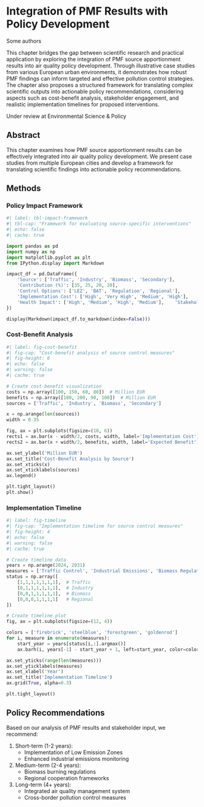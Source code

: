 # Integration of PMF Results with Policy Development {#sec-ch3}

::: {.center data-latex=""}
Some authors
:::

::: {.callout-important title="Chapter Summary"}
This chapter bridges the gap between scientific research and practical application by exploring the integration of PMF source apportionment results into air quality policy development. Through illustrative case studies from various European urban environments, it demonstrates how robust PMF findings can inform targeted and effective pollution control strategies. The chapter also proposes a structured framework for translating complex scientific outputs into actionable policy recommendations, considering aspects such as cost-benefit analysis, stakeholder engagement, and realistic implementation timelines for proposed interventions.
:::

Under review at Environmental Science & Policy

## Abstract

This chapter examines how PMF source apportionment results can be effectively integrated into air quality policy development. We present case studies from multiple European cities and develop a framework for translating scientific findings into actionable policy recommendations.

## Methods

### Policy Impact Framework

```python
#| label: tbl-impact-framework
#| tbl-cap: "Framework for evaluating source-specific interventions"
#| echo: false
#| cache: true

import pandas as pd
import numpy as np
import matplotlib.pyplot as plt
from IPython.display import Markdown

impact_df = pd.DataFrame({
    'Source': ['Traffic', 'Industry', 'Biomass', 'Secondary'],
    'Contribution (%)': [35, 25, 20, 20],
    'Control Options': ['LEZ', 'BAT', 'Regulation', 'Regional'],
    'Implementation Cost': ['High', 'Very High', 'Medium', 'High'],
    'Health Impact': ['High', 'Medium', 'High', 'Medium'],    'Stakeholder Support': ['High', 'Medium', 'High', 'Medium']
})

display(Markdown(impact_df.to_markdown(index=False)))
```

### Cost-Benefit Analysis

```python
#| label: fig-cost-benefit
#| fig-cap: "Cost-benefit analysis of source control measures"
#| fig-height: 6
#| echo: false
#| warning: false
#| cache: true

# Create cost-benefit visualization
costs = np.array([100, 150, 60, 80])  # Million EUR
benefits = np.array([180, 200, 90, 100])  # Million EUR
sources = ['Traffic', 'Industry', 'Biomass', 'Secondary']

x = np.arange(len(sources))
width = 0.35

fig, ax = plt.subplots(figsize=(10, 6))
rects1 = ax.bar(x - width/2, costs, width, label='Implementation Cost')
rects2 = ax.bar(x + width/2, benefits, width, label='Expected Benefit')

ax.set_ylabel('Million EUR')
ax.set_title('Cost-Benefit Analysis by Source')
ax.set_xticks(x)
ax.set_xticklabels(sources)
ax.legend()

plt.tight_layout()
plt.show()
```


### Implementation Timeline

```python
#| label: fig-timeline
#| fig-cap: "Implementation timeline for source control measures"
#| fig-height: 4
#| echo: false
#| warning: false
#| cache: true

# Create timeline data
years = np.arange(2024, 2031)
measures = ['Traffic Control', 'Industrial Emissions', 'Biomass Regulations', 'Regional Cooperation']
status = np.array([
    [1,1,1,1,1,1,1],  # Traffic
    [0,1,1,1,1,1,1],  # Industry
    [0,0,1,1,1,1,1],  # Biomass
    [0,0,0,1,1,1,1]   # Regional
])

# Create timeline plot
fig, ax = plt.subplots(figsize=(12, 4))

colors = ['firebrick', 'steelblue', 'forestgreen', 'goldenrod']
for i, measure in enumerate(measures):
    start_year = years[status[i,:].argmax()]
    ax.barh(i, years[-1] - start_year + 1, left=start_year, color=colors[i], label=measure)

ax.set_yticks(range(len(measures)))
ax.set_yticklabels(measures)
ax.set_xlabel('Year')
ax.set_title('Implementation Timeline')
ax.grid(True, alpha=0.3)

plt.tight_layout()
```


## Policy Recommendations

Based on our analysis of PMF results and stakeholder input, we recommend:

1. Short-term (1-2 years):
   - Implementation of Low Emission Zones
   - Enhanced industrial emissions monitoring
   
2. Medium-term (2-4 years):
   - Biomass burning regulations
   - Regional cooperation frameworks

3. Long-term (4+ years):
   - Integrated air quality management system
   - Cross-border pollution control measures
